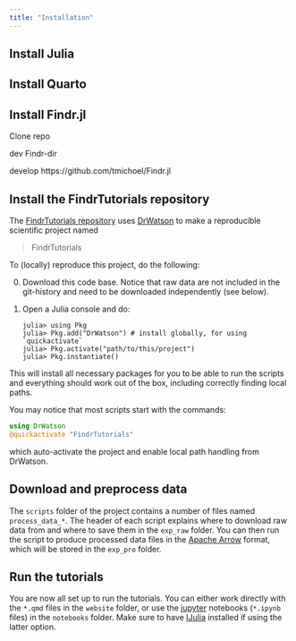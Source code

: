 ```yaml
---
title: "Installation"
---
```


## Install Julia

## Install Quarto

## Install Findr.jl

Clone repo

dev Findr-dir

develop https://github.com/tmichoel/Findr.jl

## Install the FindrTutorials repository

The [FindrTutorials repository](https://github.com/tmichoel/FindrTutorials) uses [DrWatson](https://juliadynamics.github.io/DrWatson.jl/stable/)
to make a reproducible scientific project named

> FindrTutorials

To (locally) reproduce this project, do the following:

0. Download this code base. Notice that raw data are not included in the
   git-history and need to be downloaded independently (see below).
1. Open a Julia console and do:
   ```
   julia> using Pkg
   julia> Pkg.add("DrWatson") # install globally, for using `quickactivate`
   julia> Pkg.activate("path/to/this/project")
   julia> Pkg.instantiate()
   ```

This will install all necessary packages for you to be able to run the scripts and
everything should work out of the box, including correctly finding local paths.

You may notice that most scripts start with the commands:
```julia
using DrWatson
@quickactivate "FindrTutorials"
```
which auto-activate the project and enable local path handling from DrWatson.

## Download and preprocess data

The `scripts` folder of the project contains a number of files named `process_data_*`. The header of each script explains where to download raw data from and where to save them in the `exp_raw` folder. You can then run the script to produce processed data files in the [Apache Arrow](https://arrow.apache.org/) format, which will be stored in the `exp_pro` folder.

## Run the tutorials

You are now all set up to run the tutorials. You can either work directly with the `*.qmd` files in the `website` folder, or use the [jupyter](https://jupyter.org/) notebooks (`*.ipynb` files) in the `notebooks` folder. Make sure to have [IJulia](https://julialang.github.io/IJulia.jl/stable/) installed if using the latter option.